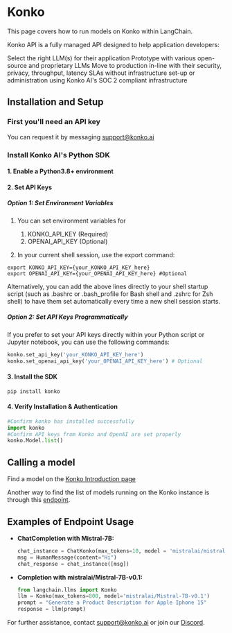 # Konko
This page covers how to run models on Konko within LangChain.

Konko API is a fully managed API designed to help application developers:

Select the right LLM(s) for their application
Prototype with various open-source and proprietary LLMs
Move to production in-line with their security, privacy, throughput, latency SLAs without infrastructure set-up or administration using Konko AI's SOC 2 compliant infrastructure

## Installation and Setup

### First you'll need an API key
You can request it by messaging [support@konko.ai](mailto:support@konko.ai) 

### Install Konko AI's Python SDK

#### 1. Enable a Python3.8+ environment

#### 2. Set API Keys

##### Option 1: Set Environment Variables

1. You can set environment variables for 
   1. KONKO_API_KEY (Required)
   2. OPENAI_API_KEY (Optional)

2. In your current shell session, use the export command:

```shell
export KONKO_API_KEY={your_KONKO_API_KEY_here}
export OPENAI_API_KEY={your_OPENAI_API_KEY_here} #Optional
```

Alternatively, you can add the above lines directly to your shell startup script (such as .bashrc or .bash_profile for Bash shell and .zshrc for Zsh shell) to have them set automatically every time a new shell session starts.

##### Option 2: Set API Keys Programmatically

If you prefer to set your API keys directly within your Python script or Jupyter notebook, you can use the following commands:

```python
konko.set_api_key('your_KONKO_API_KEY_here')  
konko.set_openai_api_key('your_OPENAI_API_KEY_here') # Optional
```

#### 3. Install the SDK


```shell
pip install konko
```

#### 4. Verify Installation & Authentication

```python
#Confirm konko has installed successfully
import konko
#Confirm API keys from Konko and OpenAI are set properly
konko.Model.list()
```

## Calling a model

Find a model on the [Konko Introduction page](https://docs.konko.ai/docs/list-of-models)

Another way to find the list of models running on the Konko instance is through this [endpoint](https://docs.konko.ai/reference/listmodels).

## Examples of Endpoint Usage


- **ChatCompletion with Mistral-7B:**
  ```python
  chat_instance = ChatKonko(max_tokens=10, model = 'mistralai/mistral-7b-instruct-v0.1')
  msg = HumanMessage(content="Hi")
  chat_response = chat_instance([msg])
  
  ```

- **Completion with mistralai/Mistral-7B-v0.1:**
  ```python
  from langchain.llms import Konko
  llm = Konko(max_tokens=800, model='mistralai/Mistral-7B-v0.1')
  prompt = "Generate a Product Description for Apple Iphone 15"
  response = llm(prompt)
  ```

For further assistance, contact [support@konko.ai](mailto:support@konko.ai) or join our [Discord](https://discord.gg/TXV2s3z7RZ).